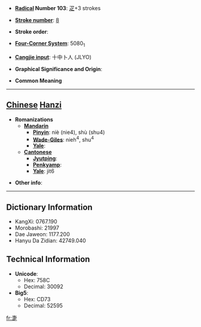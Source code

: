 * '''[[Wiktionary:Chinese radical index| Radical]] Number 103''': [[Wiktionary:Chinese radical index 疋|疋]]+3 strokes

* '''[[Wiktionary:Chinese total strokes index|Stroke number]]''': [[Wiktionary:Chinese total strokes index 8|8]]

* '''Stroke order''': 

* '''[[Wiktionary:Chinese four corner index|Four-Corner System]]''': 5080<sub>1</sub>

* '''[[Wiktionary:Chinese Cangjie index|Cangjie input]]''': 十中卜人 (JLYO)

* '''Graphical Significance and Origin''': 

* '''Common Meaning'''

----

== [[Chinese]] [[Hanzi]] ==

* '''Romanizations'''
** '''[[Mandarin]]'''
*** '''[[Pinyin]]''': niè (nie4), shù (shu4)
*** '''[[Wade-Giles]]''': nieh<sup>4</sup>, shu<sup>4</sup>
*** '''[[Yale]]''': 
** '''[[Cantonese]]'''
*** '''[[Jyutping]]''':
*** '''[[Penkyamp]]''': 
*** '''[[Yale]]''': jit6

* '''Other info''': 

----

== Dictionary Information ==

* KangXi: 0767.190
* Morobashi: 21997
* Dae Jaweon: 1177.200
* Hanyu Da Zidian: 42749.040

== Technical Information ==

* '''Unicode''':
** Hex: 758C
** Decimal: 30092
* '''Big5''':
** Hex: CD73
** Decimal: 52595

[[fr:疌]]